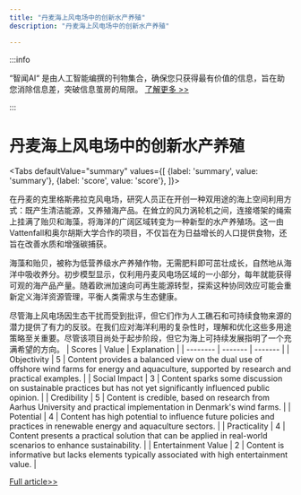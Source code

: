 ```yaml
---
title: "丹麦海上风电场中的创新水产养殖"
description: "丹麦海上风电场中的创新水产养殖"

---
```



:::info

“智闻AI“ 是由人工智能编撰的刊物集合，确保您只获得最有价值的信息，旨在助您消除信息差，突破信息茧房的局限。  [了解更多 >>](/)

:::

# 丹麦海上风电场中的创新水产养殖


<Tabs
	defaultValue="summary"
	values={[
	{label: 'summary', value: 'summary'},
	{label: 'score', value: 'score'},
]}>
<TabItem value="summary">


在丹麦的克里格斯弗拉克风电场，研究人员正在开创一种双用途的海上空间利用方式：既产生清洁能源，又养殖海产品。在耸立的风力涡轮机之间，连接塔架的绳索上挂满了贻贝和海藻，将海洋的广阔区域转变为一种新型的水产养殖场。这一由Vattenfall和奥尔胡斯大学合作的项目，不仅旨在为日益增长的人口提供食物，还旨在改善水质和增强碳捕获。

海藻和贻贝，被称为低营养级水产养殖作物，无需肥料即可茁壮成长，自然地从海洋中吸收养分。初步模型显示，仅利用丹麦风电场区域的一小部分，每年就能获得可观的海产品产量。随着欧洲加速向可再生能源转型，探索这种协同效应可能会重新定义海洋资源管理，平衡人类需求与生态健康。

尽管海上风电场因生态干扰而受到批评，但它们作为人工礁石和可持续食物来源的潜力提供了有力的反驳。在我们应对海洋利用的复杂性时，理解和优化这些多用途策略至关重要。尽管该项目尚处于起步阶段，但它为海上可持续发展指明了一个充满希望的方向。
</TabItem>
<TabItem value="score">
	| Scores     | Value   | Explanation |
	| -------- | ------- | ------- |
	| Objectivity  | 5    | Content provides a balanced view on the dual use of offshore wind farms for energy and aquaculture, supported by research and practical examples.    |
	| Social Impact | 3     | Content sparks some discussion on sustainable practices but has not yet significantly influenced public opinion.    |
	| Credibility    | 5    | Content is credible, based on research from Aarhus University and practical implementation in Denmark's wind farms.    |
	| Potential    | 4    | Content has high potential to influence future policies and practices in renewable energy and aquaculture sectors.    |
	| Practicality    | 4    | Content presents a practical solution that can be applied in real-world scenarios to enhance sustainability.    |
	| Entertainment Value    | 2    | Content is informative but lacks elements typically associated with high entertainment value.    |
</TabItem>
</Tabs>

[Full article>>](https://apnews.com/article/denmark-offshore-wind-farm-seafood-seaweed-de4ba2917ab54939b2b06102679be4b9)
